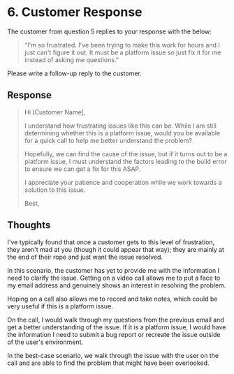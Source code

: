 # 6. Customer Response

The customer from question 5 replies to your response with the below:

> “I'm so frustrated. I've been trying to make this work for hours and I just can't figure it out. It must be a platform issue so just fix it for me instead of asking me questions.”

Please write a follow-up reply to the customer.

## Response

> Hi [Customer Name],
>
> I understand how frustrating issues like this can be. While I am still determining whether this is a platform issue, would you be available for a quick call to help me better understand the problem?
>
> Hopefully, we can find the cause of the issue, but if it turns out to be a platform issue, I must understand the factors leading to the build error to ensure we can get a fix for this ASAP.
>
> I appreciate your patience and cooperation while we work towards a solution to this issue.
>
> Best,

## Thoughts

I've typically found that once a customer gets to this level of frustration, they aren't mad at you (though it could appear that way); they are mainly at the end of their rope and just want the issue resolved.

In this scenario, the customer has yet to provide me with the information I need to clarify the issue. Getting on a video call allows me to put a face to my email address and genuinely shows an interest in resolving the problem.

Hoping on a call also allows me to record and take notes, which could be very useful if this is a platform issue.

On the call, I would walk through my questions from the previous email and get a better understanding of the issue. If it is a platform issue, I would have the information I need to submit a bug report or recreate the issue outside of the user's environment.

In the best-case scenario, we walk through the issue with the user on the call and are able to find the problem that might have been overlooked.
